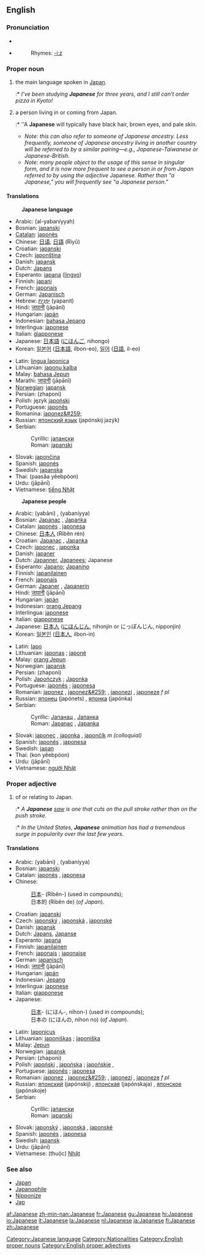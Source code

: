 {{interwiktionary|code=ja}}
==English==
{{wikipedia}}
===Pronunciation===
*{{IPA|/ˌʤæpəˈniːz/}}
*{{SAMPA|/%dZ{p@"ni:z/}}
*:Rhymes: [[Rhymes:English:-iːz|-iːz]]

===Proper noun===
{{en-proper noun|Japanese|-}}

# {{uncountable}} the main language spoken in [[Japan]].
#:* ''I’ve been studying '''Japanese''' for three years, and I still can’t order pizza in Kyoto!''
# {{countable}} a person living in or coming from Japan.
#:* ''A '''Japanese''' will typically have black hair, brown eyes, and pale skin.
#* ''Note: this can also refer to someone of Japanese ancestry. Less frequently, someone of Japanese ancestry living in another country will be referred to by a similar pairing—e.g., Japanese-Taiwanese or Japanese-British.''
#* ''Note: many people object to the usage of this sense in singular form, and it is now more frequent to see a person in or from Japan referred to by using the adjective'' Japanese''. Rather than "a Japanese," you will frequently see "a Japanese person."''

====Translations====
:'''Japanese language'''
{{top}}
*Arabic: {{ARchar|[[اليابانية]]}} (al-yabaníyyah) {{f}}
*Bosnian: [[japanski#Bosnian|japanski]] {{m}}
*[[Catalan]]: [[japonès]]
*Chinese: [[日语]], [[日語]] (Rìyǔ)
*Croatian: [[japanski#Croatian|japanski]] {{m}}
*Czech: [[japonština]] {{f}}
*Danish: [[japansk]]
*Dutch: [[Japans]]
*Esperanto: [[japana]] ([[lingvo]])
*Finnish: [[japani]]
*French: [[japonais]] {{m}}
*German: [[Japanisch]] {{n}}
*Hebrew: [[יפנית|יָפָּנִית]] (yapanit)
*Hindi: [[जापानी]] (jāpānī)
*Hungarian: [[japán]]
*Indonesian: [[bahasa Jepang]]
*Interlingua: [[japonese]]
*Italian: [[giapponese]] {{m}}
*Japanese: [[日本語]] ([[にほんご]], nihongo)
*Korean: [[일본어]] ([[日本語]], ilbon-eo), [[일어]] ([[日語]], il-eo)
{{mid}}
*Latin: [[lingua Iaponica]] {{f}}
*Lithuanian: [[japonų kalba]] {{f}}
*Malay: [[bahasa Jepun]]
*Marathi: [[जापानी]] (jāpānī)
*[[Norwegian]]: [[japansk]]
*Persian: {{FAchar|[[ژاپنی]]}} (zhaponi)
*Polish: język [[japoński]]
*Portuguese: [[japonês]] {{m}}
*Romanina: [[japonez&#259;]] {{f}}
*Russian: [[японский|японский язык]] (japónskij jazýk) {{m}}
*Serbian:
*:Cyrillic: [[јапански#Serbian|јапански]] {{m}}
*:Roman: [[japanski#Serbian|japanski]] {{m}}
*Slovak: [[japončina]] {{f}}
*Spanish: [[japonés]] {{m}}
*Swedish: [[japanska]]
*Thai: {{THchar|[[ภาษาญี่ปุ่น]]}} (paasăa yêebpòon)
*Urdu: {{URchar|[[جاپانی]]}} (jāpānī)
*Vietnamese: [[tiếng Nhật]]
{{bottom}}

:'''Japanese people'''
{{top}}
*Arabic: {{ARchar|[[ياباني]]}} (yabāni) {{m}}, {{ARchar|[[يابانية]]}} (yabaníyya) {{f}}
*Bosnian: [[Japanac]] {{m}}, [[Japanka]] {{f}}
*Catalan: [[japonès]] {{m}}, [[japonesa]] {{f}}
*Chinese: [[日本人]] (Rìběn rén)
*Croatian: [[Japanac]] {{m}}, [[Japanka]] {{f}}
*Czech: [[japonec]] {{m}}, [[japonka]] {{f}}
*Danish: [[japaner]]
*Dutch: [[Japanner]], [[Japanees]]; Japanese
*Esperanto: [[Japano]]; [[Japanino]]
*Finnish: [[japanilainen]]
*French: [[japonais]] {{m}}
*German: [[Japaner]] {{m}}, [[Japanerin]] {{f}}
*Hindi: [[जापानी]] (jāpānī)
*Hungarian: [[japán]]
*Indonesian: [[orang Jepang]]
*Interlingua: [[japonese]]
*Italian: [[giapponese]]
*Japanese: [[日本人]] ([[にほんじん]], nihonjin or にっぽんじん, nipponjin)
*Korean: [[일본인]] ([[日本人]], ilbon-in)
{{mid}}
*Latin: [[Iapo]] {{c}}
*Lithuanian: [[japonas]] {{m}}; [[japonė]] {{f}}
*Malay: [[orang Jepun]]
*Norwegian: [[japansk]]
*Persian: {{FAchar|[[ژاپنی]]}} (zhaponi)
*Polish: [[Japończyk]] {{m}}; [[Japonka]] {{f}}
*Portuguese: [[japonês]] {{m}}; [[japonesa]] {{f}}
*Romanian: [[japonez]] {{m}}, [[japonez&#259;]] {{f}}, [[japonezi]] {{p}}, [[japoneze]] ''f pl''
*Russian: [[японец]] (japónets) {{m}}, [[японка]] (japónka) {{f}}
*Serbian:
*:Cyrillic: [[Јапанац#Serbian|Јапанац]] {{m}}, [[Јапанка#Serbian|Јапанка]] {{f}}
*:Roman: [[Japanac#Serbian|Japanac]] {{m}}, [[Japanka#Serbian|Japanka]] {{f}}
*Slovak: [[japonec]] {{m}}, [[japonka]] {{f}}, [[japončík]] ''m (colloquial)''
*Spanish: [[japonés]] {{m}}, [[japonesa]] {{f}}
*Swedish: [[japan]]
*Thai: {{THchar|[[คนญี่ปุ่น]]}} (kon yêebpòon)
*Urdu: {{URchar|[[جاپانی]]}} (jāpānī)
*Vietnamese: [[người Nhật]]
{{bottom}}

===Proper adjective===
{{en-adj-more}}

# of or relating to Japan.
#:* ''A '''Japanese''' [[saw]] is one that cuts on the pull stroke rather than on the push stroke.''
#:* ''In the United States, '''Japanese''' animation has had a tremendous surge in popularity over the last few years.''

====Translations====
{{top}}
*Arabic: {{ARchar|[[ياباني]]}} (yabāni) {{m}}, {{ARchar|[[يابانية]]}} (yabaníyya) {{f}}
*Bosnian: [[japanski#Bosnian|japanski]] {{m}}
*Catalan: [[japonès]] {{m}}, [[japonesa]] {{f}}
*Chinese:
*:[[日本]]- (Rìběn-) (used in compounds); 
*:日本的 (Rìběn de) (''of Japan'').
*Croatian: [[japanski#Croatian|japanski]] {{m}}
*Czech: [[japonský]] {{m}}, [[japonská]] {{f}}, [[japonské]] {{n}}
*Danish: [[japansk]]
*Dutch: [[Japans]], [[Japanse]]
*Esperanto: [[japana]]
*Finnish: [[japanilainen]]
*French: [[japonais]] {{m}}; [[japonaise]] {{f}}
*German: [[japanisch]]
*Hindi: [[जापानी]] (jāpānī)
*Hungarian: [[japán]]
*Indonesian: [[Jepang]]
*Interlingua: [[japonese]]
*Italian: [[giapponese]]
*Japanese: 
*:[[日本]]- (にほん-, nihon-) (used in compounds); 
*:日本の (にほんの, nihon no) (''of Japan'').
{{mid}}
*Latin: [[Iaponicus]]
*Lithuanian: [[japoniškas]] {{m}}; [[japoniška]] {{f}}
*Malay: [[Jepun]]
*Norwegian: [[japansk]]
*Persian: {{FAchar|[[ژاپنی]]}} (zhaponi)
*Polish: [[japoński]] {{m}}, [[japońska]] {{f}}; [[japońskie]] {{n}}, {{p}}
*Portuguese: [[japonês]] {{m}}; [[japonesa]] {{f}}
*Romanian: [[japonez]] {{m}}, [[japonez&#259;]] {{f}}, [[japonezi]] {{p}}, [[japoneze]] ''f pl''
*Russian: [[японский]] (japónskij) {{m}}, [[японская]] (japónskaja) {{f}}, [[японское]] (japónskoje) {{n}}
*Serbian:
*:Cyrillic: [[јапански#Serbian|јапански]] {{m}}
*:Roman: [[japanski#Serbian|japanski]] {{m}}
*Slovak: [[japonský]] {{m}}, [[japonská]] {{f}}, [[japonské]] {{n}}
*Spanish: [[japonés]] {{m}}, [[japonesa]] {{f}}
*Swedish: [[japansk]]
*Urdu: {{URchar|[[جاپانی]]}} (jāpānī)
*Vietnamese: (thuộc) [[Nhật]]
{{bottom}}

===See also===
*[[Japan]]
*[[Japanophile]]
*[[Nipponize]]
*[[Jap]]


[[Category:Japanese language]]
[[Category:Nationalities]]
[[Category:English proper nouns]]
[[Category:English proper adjectives]]

[[af:Japanese]]
[[zh-min-nan:Japanese]]
[[fr:Japanese]]
[[gu:Japanese]]
[[hi:Japanese]]
[[io:Japanese]]
[[it:Japanese]]
[[la:Japanese]]
[[nl:Japanese]]
[[ja:Japanese]]
[[fi:Japanese]]
[[zh:Japanese]]